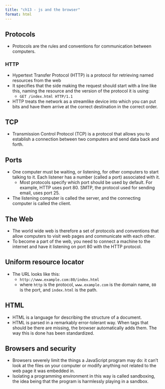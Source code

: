 ```yaml
---
title: "ch13 - js and the browser"
format: html
---
```


## Protocols

- Protocols are the rules and conventions for communication between computers.

### HTTP

- Hypertext Transfer Protocol (HTTP) is a protocol for retrieving named resources from the web
- It specifies that the side making the request should start with a line like this, naming the resource and the version of the protocol it is using:
    - `GET /index.html HTTP/1.1`
- HTTP treats the network as a streamlike device into which you can put bits and have them arrive at the correct destination in the correct order.

## TCP

- Transmission Control Protocol (TCP) is a protocol that allows you to establish a connection between two computers and send data back and forth.

## Ports

- One computer must be waiting, or listening, for other computers to start talking to it. Each listener has a number (called a port) associated with it. 
    - Most protocols specify which port should be used by default. For example, HTTP uses port 80. SMTP, the protocol used for sending email, uses port 25.
- The listening computer is called the server, and the connecting computer is called the client.

## The Web

- The world wide web is therefore a set of protocols and conventions that allow computers to visit web pages and communicate with each other.
- To become a part of the web, you need to connect a machine to the internet and have it listening on port 80 with the HTTP protocol.

## Uniform resource locator

- The URL looks like this:
    - `http://www.example.com:80/index.html`
    - where `http` is the protocol, `www.example.com` is the domain name, `80` is the port, and `index.html` is the path.

## HTML

- HTML is a language for describing the structure of a document.
- HTML is parsed in a remarkably error-tolerant way. When tags that should be there are missing, the browser automatically adds them. The way this is done has been standardized.

## Browsers and security

- Browsers severely limit the things a JavaScript program may do: it can’t look at the files on your computer or modify anything not related to the web page it was embedded in.
- Isolating a programming environment in this way is called sandboxing, the idea being that the program is harmlessly playing in a sandbox. 